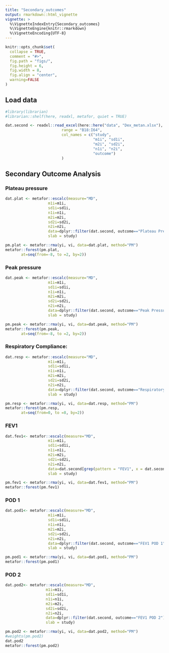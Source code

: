 ```yaml
---
title: "Secondary_outcomes"
output: rmarkdown::html_vignette
vignette: >
  %\VignetteIndexEntry{Secondary_outcomes}
  %\VignetteEngine{knitr::rmarkdown}
  %\VignetteEncoding{UTF-8}
---
```


```r
knitr::opts_chunk$set(
  collapse = TRUE,
  comment = "#>",
  fig.path = "figs/",
  fig.height = 6,
  fig.width = 8,
  fig.align = "center",
  warning=FALSE
)
```


## Load data
```r
#library(librarian)
#librarian::shelf(here, readxl, metafor, quiet = TRUE)

dat.second <- readxl::read_excel(here::here("data", "Dex_metan.xlsx"),
                         range = "B18:I64",
                         col_names = c("study",
                                       "m1i", "sd1i",
                                       "m2i", "sd2i",
                                       "n1i", "n2i",
                                       "outcome")
                         )
```

## Secondary Outcome Analysis
### Plateau pressure
```r
dat.plat <- metafor::escalc(measure="MD", 
                   m1i=m1i,
                   sd1i=sd1i,
                   n1i=n1i,
                   m2i=m2i,
                   sd2i=sd2i,
                   n2i=n2i,
                   data=dplyr::filter(dat.second, outcome=="Plateau Pressure"),
                   slab = study)

pm.plat <- metafor::rma(yi, vi, data=dat.plat, method="PM")
metafor::forest(pm.plat,
       at=seq(from=-8, to =2, by=2))
```

### Peak pressure
```r
dat.peak <- metafor::escalc(measure="MD",
                   m1i=m1i,
                   sd1i=sd1i,
                   n1i=n1i,
                   m2i=m2i,
                   sd2i=sd2i,
                   n2i=n2i,
                   data=dplyr::filter(dat.second, outcome=="Peak Pressure"),
                   slab = study)

pm.peak <- metafor::rma(yi, vi, data=dat.peak, method="PM")
metafor::forest(pm.peak,
       at=seq(from=-8, to =2, by=2))
```

### Respiratory Compliance:
```r
dat.resp <- metafor::escalc(measure="MD",
                   m1i=m1i,
                   sd1i=sd1i,
                   n1i=n1i,
                   m2i=m2i,
                   sd2i=sd2i,
                   n2i=n2i,
                   data=dplyr::filter(dat.second, outcome=="Respiratory Compliance"),
                   slab = study)

pm.resp <- metafor::rma(yi, vi, data=dat.resp, method="PM")
metafor::forest(pm.resp,
       at=seq(from=0, to =8, by=2))
```

### FEV1

```r
dat.fev1<- metafor::escalc(measure="MD",
                   m1i=m1i,
                   sd1i=sd1i,
                   n1i=n1i,
                   m2i=m2i,
                   sd2i=sd2i,
                   n2i=n2i,
                   data=dat.second[grep(pattern = "FEV1", x = dat.second$outcome), ],
                   slab = study)

pm.fev1 <- metafor::rma(yi, vi, data=dat.fev1, method="PM")
metafor::forest(pm.fev1)
```


### POD 1
```r
dat.pod1<- metafor::escalc(measure="MD",
                   m1i=m1i,
                   sd1i=sd1i,
                   n1i=n1i,
                   m2i=m2i,
                   sd2i=sd2i,
                   n2i=n2i,
                   data=dplyr::filter(dat.second, outcome=="FEV1 POD 1"),
                   slab = study)

pm.pod1 <- metafor::rma(yi, vi, data=dat.pod1, method="PM")
metafor::forest(pm.pod1)
```

### POD 2
```r
dat.pod2<- metafor::escalc(measure="MD",
                  m1i=m1i,
                  sd1i=sd1i,
                  n1i=n1i,
                  m2i=m2i,
                  sd2i=sd2i,
                  n2i=n2i,
                  data=dplyr::filter(dat.second, outcome=="FEV1 POD 2"),
                  slab = study)

pm.pod2 <- metafor::rma(yi, vi, data=dat.pod2, method="PM")
#weights(pm.pod2)
dat.pod2
metafor::forest(pm.pod2)
```


